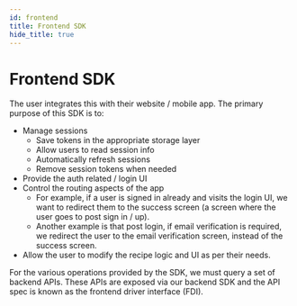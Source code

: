 ```yaml
---
id: frontend
title: Frontend SDK
hide_title: true
---
```


# Frontend SDK

The user integrates this with their website / mobile app. The primary purpose of this SDK is to:
- Manage sessions
    - Save tokens in the appropriate storage layer
    - Allow users to read session info
    - Automatically refresh sessions
    - Remove session tokens when needed
- Provide the auth related / login UI
- Control the routing aspects of the app
    - For example, if a user is signed in already and visits the login UI, we want to redirect them to the success screen (a screen where the user goes to post sign in / up).
    - Another example is that post login, if email verification is required, we redirect the user to the email verification screen, instead of the success screen.
- Allow the user to modify the recipe logic and UI as per their needs.

For the various operations provided by the SDK, we must query a set of backend APIs. These APIs are exposed via our backend SDK and the API spec is known as the frontend driver interface (FDI).